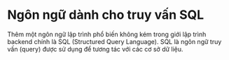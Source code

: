 # Ngôn ngữ dành cho truy vấn SQL

Thêm một ngôn ngữ lập trình phổ biến không kém trong giới lập trình backend chính là SQL (Structured Query Language). SQL là ngôn ngữ truy vấn (query) được sử dụng để tương tác với các cơ sở dữ liệu.
